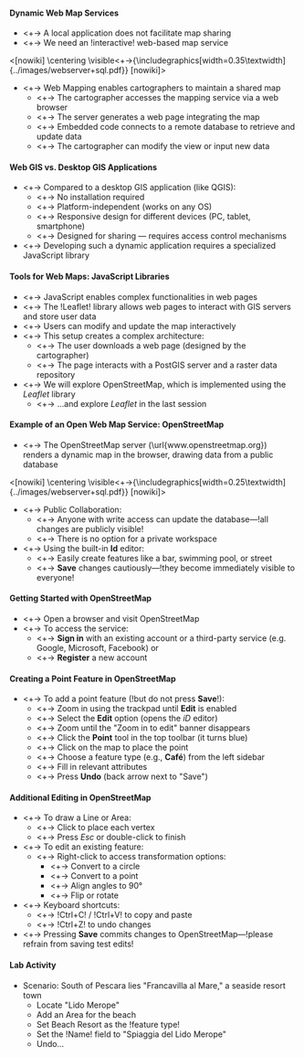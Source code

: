 ====Dynamic Web Map Services====
*<+-> A local application does not facilitate map sharing
*<+-> We need an !interactive! web-based map service

<[nowiki]
\centering
\visible<+->{\includegraphics[width=0.35\textwidth]{../images/webserver+sql.pdf}}
[nowiki]>

*<+-> Web Mapping enables cartographers to maintain a shared map
**<+-> The cartographer accesses the mapping service via a web browser
**<+-> The server generates a web page integrating the map
**<+-> Embedded code connects to a remote database to retrieve and update data
**<+-> The cartographer can modify the view or input new data

====Web GIS vs. Desktop GIS Applications====
*<+-> Compared to a desktop GIS application (like QGIS):
**<+-> No installation required
**<+-> Platform-independent (works on any OS)
**<+-> Responsive design for different devices (PC, tablet, smartphone)
**<+-> Designed for sharing — requires access control mechanisms
*<+-> Developing such a dynamic application requires a specialized JavaScript library

====Tools for Web Maps: JavaScript Libraries====
*<+-> JavaScript enables complex functionalities in web pages
*<+-> The !Leaflet! library allows web pages to interact with GIS servers and store user data
*<+-> Users can modify and update the map interactively
*<+-> This setup creates a complex architecture:
**<+-> The user downloads a web page (designed by the cartographer)
**<+-> The page interacts with a PostGIS server and a raster data repository
*<+-> We will explore OpenStreetMap, which is implemented using the ''Leaflet'' library
**<+-> ...and explore ''Leaflet'' in the last session

====Example of an Open Web Map Service: OpenStreetMap====
*<+-> The OpenStreetMap server (\url{www.openstreetmap.org}) renders a dynamic map in the browser, drawing data from a public database

<[nowiki]
\centering
\visible<+->{\includegraphics[width=0.25\textwidth]{../images/webserver+sql.pdf}}
[nowiki]>

*<+-> Public Collaboration:
**<+-> Anyone with write access can update the database—!all changes are publicly visible!
**<+-> There is no option for a private workspace
*<+-> Using the built-in '''Id''' editor:
**<+-> Easily create features like a bar, swimming pool, or street
**<+-> '''Save''' changes cautiously—!they become immediately visible to everyone!

====Getting Started with OpenStreetMap====
*<+-> Open a browser and visit OpenStreetMap
*<+-> To access the service:
**<+-> '''Sign in''' with an existing account or a third-party service (e.g. Google, Microsoft, Facebook) or
**<+-> '''Register''' a new account

====Creating a Point Feature in OpenStreetMap====
*<+-> To add a point feature (!but do not press '''Save'''!):
**<+-> Zoom in using the trackpad until '''Edit''' is enabled
**<+-> Select the '''Edit''' option (opens the ''iD'' editor)
**<+-> Zoom until the "Zoom in to edit" banner disappears
**<+-> Click the '''Point''' tool in the top toolbar (it turns blue)
**<+-> Click on the map to place the point
**<+-> Choose a feature type (e.g., '''Café''') from the left sidebar
**<+-> Fill in relevant attributes
**<+-> Press '''Undo''' (back arrow next to "Save")

====Additional Editing in OpenStreetMap====
*<+-> To draw a Line or Area:
**<+-> Click to place each vertex
**<+-> Press ''Esc'' or double-click to finish
*<+-> To edit an existing feature:
**<+-> Right-click to access transformation options:
***<+-> Convert to a circle
***<+-> Convert to a point
***<+-> Align angles to 90°
***<+-> Flip or rotate
*<+-> Keyboard shortcuts:
**<+-> !Ctrl+C! / !Ctrl+V! to copy and paste
**<+-> !Ctrl+Z! to undo changes
*<+-> Pressing '''Save''' commits changes to OpenStreetMap—!please refrain from saving test edits!

====Lab Activity====
*Scenario: South of Pescara lies "Francavilla al Mare," a seaside resort town
** Locate "Lido Merope"
** Add an Area for the beach
** Set Beach Resort as the !feature type!
** Set the !Name! field to "Spiaggia del Lido Merope"
** Undo...
